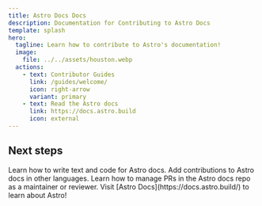 ```yaml
---
title: Astro Docs Docs
description: Documentation for Contributing to Astro Docs
template: splash
hero:
  tagline: Learn how to contribute to Astro's documentation!
  image:
    file: ../../assets/houston.webp
  actions:
    - text: Contributor Guides
      link: /guides/welcome/
      icon: right-arrow
      variant: primary
    - text: Read the Astro docs
      link: https://docs.astro.build
      icon: external
---
```



## Next steps

<CardGrid stagger>
	<Card title="Writing and Style Guides" icon="pencil">
		Learn how to write text and code for Astro docs.
	</Card>
	<Card title="i18n and Translator guides" icon="add-document">
		Add contributions to Astro docs in other languages.
	</Card>
	<Card title="Maintainer and Reviewer Guides" icon="setting">
		Learn how to manage PRs in the Astro docs repo as a maintainer or reviewer.
	</Card>
	<Card title="Read the docs" icon="open-book">
		Visit [Astro Docs](https://docs.astro.build/) to learn about Astro!
	</Card>
</CardGrid>
